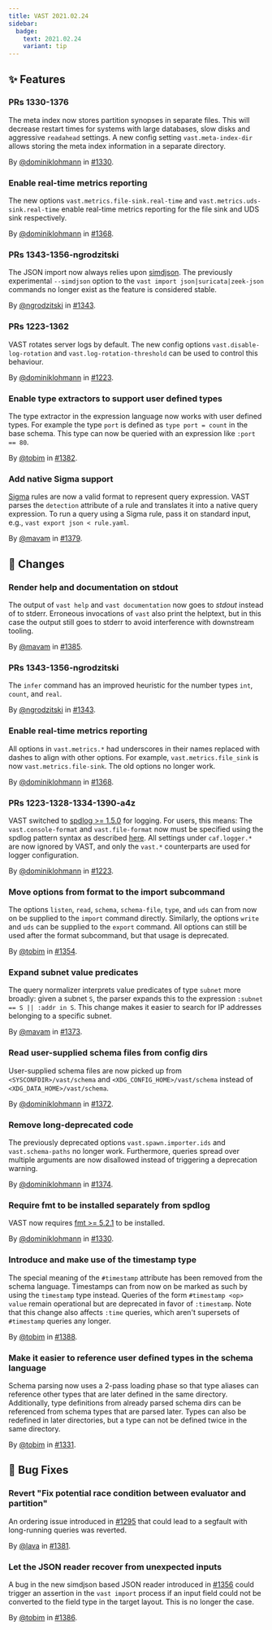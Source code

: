 ```yaml
---
title: VAST 2021.02.24
sidebar:
  badge:
    text: 2021.02.24
    variant: tip
---
```


## ✨ Features

### PRs 1330-1376

The meta index now stores partition synopses in separate files. This will
decrease restart times for systems with large databases, slow disks and
aggressive `readahead` settings. A new config setting `vast.meta-index-dir`
allows storing the meta index information in a separate directory.

By [@dominiklohmann](https://github.com/dominiklohmann) in [#1330](https://github.com/tenzir/tenzir/pull/1330).

### Enable real-time metrics reporting

The new options `vast.metrics.file-sink.real-time` and
`vast.metrics.uds-sink.real-time` enable real-time metrics reporting for the
file sink and UDS sink respectively.

By [@dominiklohmann](https://github.com/dominiklohmann) in [#1368](https://github.com/tenzir/tenzir/pull/1368).

### PRs 1343-1356-ngrodzitski

The JSON import now always relies upon [simdjson](https://simdjson.org). The
previously experimental `--simdjson` option to the `vast import
json|suricata|zeek-json` commands no longer exist as the feature is considered
stable.

By [@ngrodzitski](https://github.com/ngrodzitski) in [#1343](https://github.com/tenzir/tenzir/pull/1343).

### PRs 1223-1362

VAST rotates server logs by default. The new config options
`vast.disable-log-rotation` and `vast.log-rotation-threshold` can be used to
control this behaviour.

By [@dominiklohmann](https://github.com/dominiklohmann) in [#1223](https://github.com/tenzir/tenzir/pull/1223).

### Enable type extractors to support user defined types

The type extractor in the expression language now works with user defined types.
For example the type `port` is defined as `type port = count` in the base
schema. This type can now be queried with an expression like `:port == 80`.

By [@tobim](https://github.com/tobim) in [#1382](https://github.com/tenzir/tenzir/pull/1382).

### Add native Sigma support

[Sigma](https://github.com/Neo23x0/sigma) rules are now a valid format to
represent query expression. VAST parses the `detection` attribute of a rule and
translates it into a native query expression. To run a query using a Sigma rule,
pass it on standard input, e.g., `vast export json < rule.yaml`.

By [@mavam](https://github.com/mavam) in [#1379](https://github.com/tenzir/tenzir/pull/1379).

## 🔄 Changes

### Render help and documentation on stdout

The output of `vast help` and `vast documentation` now goes to *stdout* instead
of to stderr. Erroneous invocations of `vast` also print the helptext, but in
this case the output still goes to stderr to avoid interference with downstream
tooling.

By [@mavam](https://github.com/mavam) in [#1385](https://github.com/tenzir/tenzir/pull/1385).

### PRs 1343-1356-ngrodzitski

The `infer` command has an improved heuristic for the number types `int`,
`count`, and `real`.

By [@ngrodzitski](https://github.com/ngrodzitski) in [#1343](https://github.com/tenzir/tenzir/pull/1343).

### Enable real-time metrics reporting

All options in `vast.metrics.*` had underscores in their names replaced with
dashes to align with other options. For example, `vast.metrics.file_sink` is now
`vast.metrics.file-sink`. The old options no longer work.

By [@dominiklohmann](https://github.com/dominiklohmann) in [#1368](https://github.com/tenzir/tenzir/pull/1368).

### PRs 1223-1328-1334-1390-a4z

VAST switched to [spdlog >= 1.5.0](https://github.com/gabime/spdlog) for
logging. For users, this means: The `vast.console-format` and `vast.file-format`
now must be specified using the spdlog pattern syntax as described
[here](https://github.com/gabime/spdlog/wiki/3.-Custom-formatting#pattern-flags).
All settings under `caf.logger.*` are now ignored by VAST, and only the `vast.*`
counterparts are used for logger configuration.

By [@dominiklohmann](https://github.com/dominiklohmann) in [#1223](https://github.com/tenzir/tenzir/pull/1223).

### Move options from format to the import subcommand

The options `listen`, `read`, `schema`, `schema-file`, `type`, and `uds` can
from now on be supplied to the `import` command directly. Similarly, the options
`write` and `uds` can be supplied to the `export` command. All options can still
be used after the format subcommand, but that usage is deprecated.

By [@tobim](https://github.com/tobim) in [#1354](https://github.com/tenzir/tenzir/pull/1354).

### Expand subnet value predicates

The query normalizer interprets value predicates of type `subnet` more broadly:
given a subnet `S`, the parser expands this to the expression `:subnet == S ||
:addr in S`. This change makes it easier to search for IP addresses belonging to
a specific subnet.

By [@mavam](https://github.com/mavam) in [#1373](https://github.com/tenzir/tenzir/pull/1373).

### Read user-supplied schema files from config dirs

User-supplied schema files are now picked up from `<SYSCONFDIR>/vast/schema` and
`<XDG_CONFIG_HOME>/vast/schema` instead of `<XDG_DATA_HOME>/vast/schema`.

By [@dominiklohmann](https://github.com/dominiklohmann) in [#1372](https://github.com/tenzir/tenzir/pull/1372).

### Remove long-deprecated code

The previously deprecated options `vast.spawn.importer.ids` and
`vast.schema-paths` no longer work. Furthermore, queries spread over multiple
arguments are now disallowed instead of triggering a deprecation warning.

By [@dominiklohmann](https://github.com/dominiklohmann) in [#1374](https://github.com/tenzir/tenzir/pull/1374).

### Require fmt to be installed separately from spdlog

VAST now requires [fmt >= 5.2.1](https://fmt.dev) to be installed.

By [@dominiklohmann](https://github.com/dominiklohmann) in [#1330](https://github.com/tenzir/tenzir/pull/1330).

### Introduce and make use of the timestamp type

The special meaning of the `#timestamp` attribute has been removed from the
schema language. Timestamps can from now on be marked as such by using the
`timestamp` type instead. Queries of the form `#timestamp <op> value` remain
operational but are deprecated in favor of `:timestamp`. Note that this change
also affects `:time` queries, which aren't supersets of `#timestamp` queries any
longer.

By [@tobim](https://github.com/tobim) in [#1388](https://github.com/tenzir/tenzir/pull/1388).

### Make it easier to reference user defined types in the schema language

Schema parsing now uses a 2-pass loading phase so that type aliases can
reference other types that are later defined in the same directory.
Additionally, type definitions from already parsed schema dirs can be referenced
from schema types that are parsed later. Types can also be redefined in later
directories, but a type can not be defined twice in the same directory.

By [@tobim](https://github.com/tobim) in [#1331](https://github.com/tenzir/tenzir/pull/1331).

## 🐛 Bug Fixes

### Revert "Fix potential race condition between evaluator and partition"

An ordering issue introduced in
[#1295](https://github.com/tenzir/vast/pull/1295) that could lead to a segfault
with long-running queries was reverted.

By [@lava](https://github.com/lava) in [#1381](https://github.com/tenzir/tenzir/pull/1381).

### Let the JSON reader recover from unexpected inputs

A bug in the new simdjson based JSON reader introduced in
[#1356](https://github.com/tenzir/vast/pull/1356) could trigger an assertion in
the `vast import` process if an input field could not be converted to the field
type in the target layout. This is no longer the case.

By [@tobim](https://github.com/tobim) in [#1386](https://github.com/tenzir/tenzir/pull/1386).
